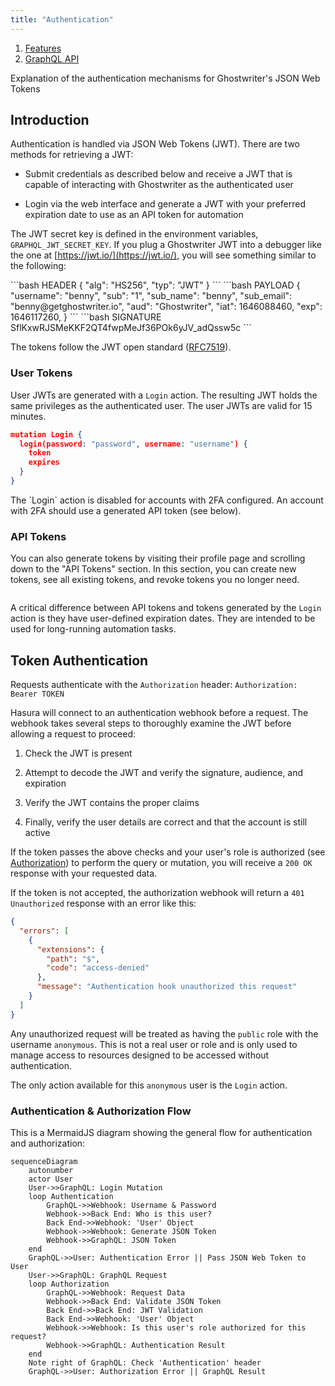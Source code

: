 ```yaml
---
title: "Authentication"
---
```


1. [Features](/features)
2. [GraphQL API](../../features/graphql-api)

Explanation of the authentication mechanisms for Ghostwriter's JSON Web Tokens

## Introduction

Authentication is handled via JSON Web Tokens (JWT). There are two methods for retrieving a JWT:

* Submit credentials as described below and receive a JWT that is capable of interacting with Ghostwriter as the authenticated user

* Login via the web interface and generate a JWT with your preferred expiration date to use as an API token for automation

The JWT secret key is defined in the environment variables, `GRAPHQL_JWT_SECRET_KEY`. If you plug a Ghostwriter JWT into a debugger like the one at [https://jwt.io/](https://jwt.io/), you will see something similar to the following:

<CodeGroup>
  ```bash HEADER
  {
    "alg": "HS256",
    "typ": "JWT"
  }
  ```

</CodeGroup>

<CodeGroup>
  ```bash PAYLOAD
  {
    "username": "benny",
    "sub": "1",
    "sub_name": "benny",
    "sub_email": "benny@getghostwriter.io",
    "aud": "Ghostwriter",
    "iat": 1646088460,
    "exp": 1646117260,
  }
  ```
</CodeGroup>

<CodeGroup>
  ```bash SIGNATURE
  SflKxwRJSMeKKF2QT4fwpMeJf36POk6yJV_adQssw5c
  ```
</CodeGroup>

The tokens follow the JWT open standard ([RFC7519](https://datatracker.ietf.org/doc/html/rfc7519)).

### User Tokens

User JWTs are generated with a `Login` action. The resulting JWT holds the same privileges as the authenticated user. The user JWTs are valid for 15 minutes.

```json
mutation Login {
  login(password: "password", username: "username") {
    token
    expires
  }
}
```

<Note>
The `Login` action is disabled for accounts with 2FA configured. An account with 2FA should use a generated API token (see below).
</Note>

### API Tokens

You can also generate tokens by visiting their profile page and scrolling down to the "API Tokens" section. In this section, you can create new tokens, see all existing tokens, and revoke tokens you no longer need.

<Frame>
  <img src="../../images/features/image-59.avif" alt=""/>
</Frame>

A critical difference between API tokens and tokens generated by the `Login` action is they have user-defined expiration dates. They are intended to be used for long-running automation tasks.

## Token Authentication

Requests authenticate with the `Authorization` header: `Authorization: Bearer TOKEN`

Hasura will connect to an authentication webhook before a request. The webhook takes several steps to thoroughly examine the JWT before allowing a request to proceed:

1. Check the JWT is present

2. Attempt to decode the JWT and verify the signature, audience, and expiration

3. Verify the JWT contains the proper claims

4. Finally, verify the user details are correct and that the account is still active

If the token passes the above checks and your user's role is authorized (see [Authorization](../../features/access-authentication-and-session-controls/role-based-access-controls)) to perform the query or mutation, you will receive a `200 OK` response with your requested data.

If the token is not accepted, the authorization webhook will return a `401 Unauthorized` response with an error like this:

```json
{
  "errors": [
    {
      "extensions": {
        "path": "$",
        "code": "access-denied"
      },
      "message": "Authentication hook unauthorized this request"
    }
  ]
}
```

Any unauthorized request will be treated as having the `public` role with the username `anonymous`. This is not a real user or role and is only used to manage access to resources designed to be accessed without authentication.

The only action available for this `anonymous` user is the `Login` action.

### Authentication & Authorization Flow

This is a MermaidJS diagram showing the general flow for authentication and authorization:

```mermaid
sequenceDiagram
    autonumber
    actor User
    User->>GraphQL: Login Mutation
    loop Authentication
        GraphQL->>Webhook: Username & Password
        Webhook->>Back End: Who is this user?
        Back End->>Webhook: 'User' Object
        Webhook->>Webhook: Generate JSON Token
        Webhook->>GraphQL: JSON Token
    end
    GraphQL->>User: Authentication Error || Pass JSON Web Token to User
    User->>GraphQL: GraphQL Request
    loop Authorization
        GraphQL->>Webhook: Request Data
        Webhook->>Back End: Validate JSON Token
        Back End->>Back End: JWT Validation
        Back End->>Webhook: 'User' Object
        Webhook->>Webhook: Is this user's role authorized for this request?
        Webhook->>GraphQL: Authentication Result
    end
    Note right of GraphQL: Check 'Authentication' header
    GraphQL->>User: Authorization Error || GraphQL Result
  ```
